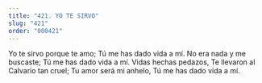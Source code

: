 ```yaml
---
title: "421. YO TE SIRVO"
slug: "421"
order: "000421"
---
```

Yo te sirvo porque te amo; Tú me has dado vida a mí. No era nada y me buscaste;
Tú me has dado vida a mí. Vidas hechas pedazos,
Te llevaron al Calvario tan cruel; Tu amor será mi anhelo,
Tú me has dado vida a mí.
